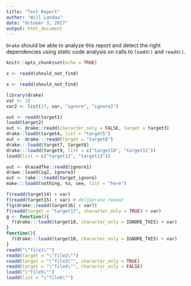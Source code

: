 ```yaml
---
title: "Test Report"
author: "Will Landau"
date: "October 3, 2017"
output: html_document
---
```


`Drake` should be able to analyze this report and detect the right dependencies
using static code analysis on calls to `loadd()` and `readd()`.

```r
knitr::opts_chunk$set(echo = TRUE)
```

```r
x <- readd(should_not_find)
```

```r
x <- readd(should_not_find)
```

```r
library(drake)
var <- 10
var2 <- list(17, var, "ignore", "ignore2")

out <- readd(target1)
loadd(target2)
out <- drake::readd(character_only = FALSE, target = target3)
drake::loadd(target4, list = "target5")
out <- drake:::readd(target = "target6")
drake:::loadd(target7, target8)
drake:::loadd(target9, list = c("target10", "target11"))
loadd(list = c("target12", "target13"))

out <- drasadfke::readd(ignore1)
drawe::loadd(ig2, ignore3)
out <- rake:::readd(target_ignore)
make:::loadd(nothing, to, see, list = "here")

f(readd(target14) + var)
f(readd(target15) + var) # deliberate repeat
f(g(drake::readd(target16) + var))
f(readd(target = "target17", character_only = TRUE) + var)
g <- function(){
  f(drake:::loadd(target18, character_only = IGNORE_THIS) + var)
}
function(){
  f(drake:::loadd(target18, character_only = IGNORE_THIS) + var)
}
readd("\"file1\"")
readd(target = "\"file2\"")
readd(target = "\"file3\"", character_only = TRUE)
readd(target = "\"file4\"", character_only = FALSE)
loadd("\"file5\"")
loadd(list = "\"file6\"")
```
